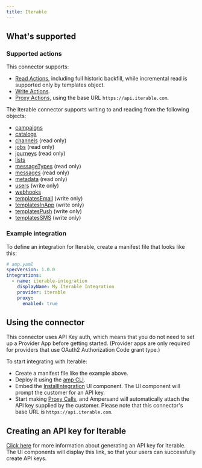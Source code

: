 ```yaml
---
title: Iterable
---
```

## What's supported

### Supported actions

This connector supports:
- [Read Actions](/define-integrations/read-actions), including full historic backfill, while incremental read is supported only by templates object.
- [Write Actions](/define-integrations/write-actions).
- [Proxy Actions](/define-integrations/proxy-actions), using the base URL `https://api.iterable.com`.

The Iterable connector supports writing to and reading from the following objects:
- [campaigns](https://api.iterable.com/api/docs#campaigns_campaigns)
- [catalogs](https://api.iterable.com/api/docs#catalogs_listCatalogs)
- [channels](https://api.iterable.com/api/docs#channels_channels) (read only)
- [jobs](https://api.iterable.com/api/docs#export_getExportJobs) (read only)
- [journeys](https://api.iterable.com/api/docs#workflows_getJourneys) (read only)
- [lists](https://api.iterable.com/api/docs#lists_getLists)
- [messageTypes](https://api.iterable.com/api/docs#messageTypes_messageTypes) (read only)
- [messages](https://api.iterable.com/api/docs#Embedded_Messaging_messages) (read only)
- [metadata](https://api.iterable.com/api/docs#metadata_list_tables) (read only)
- [users](https://api.iterable.com/api/docs#users_updateUser) (write only)
- [webhooks](https://api.iterable.com/api/docs#webhooks_getWebhooks)
- [templatesEmail](https://api.iterable.com/api/docs#templates_upsertEmailTemplate) (write only)
- [templatesInApp](https://api.iterable.com/api/docs#templates_upsertInAppTemplate) (write only)
- [templatesPush](https://api.iterable.com/api/docs#templates_upsertPushTemplate) (write only)
- [templatesSMS](https://api.iterable.com/api/docs#templates_upsertSMSTemplate) (write only)

### Example integration

To define an integration for Iterable, create a manifest file that looks like this:

```YAML
# amp.yaml
specVersion: 1.0.0
integrations:
  - name: iterable-integration
    displayName: My Iterable Integration
    provider: iterable
    proxy:
      enabled: true
```

## Using the connector

This connector uses API Key auth, which means that you do not need to set up a Provider App before getting started. (Provider apps are only required for providers that use OAuth2 Authorization Code grant type.)

To start integrating with Iterable:
- Create a manifest file like the example above.
- Deploy it using the [amp CLI](/cli/overview).
- Embed the [InstallIntegration](/embeddable-ui-components#install-integration) UI component. The UI component will prompt the customer for an API key.
- Start making [Proxy Calls](/define-integrations/proxy-actions), and Ampersand will automatically attach the API key supplied by the customer. Please note that this connector's base URL is `https://api.iterable.com`.

## Creating an API key for Iterable

[Click here](https://app.iterable.com/settings/apiKeys) for more information about generating an API key for Iterable. The UI components will display this link, so that your users can successfully create API keys.

